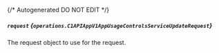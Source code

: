 {/* Autogenerated DO NOT EDIT  */}

##### `request` *{`operations.C1APIAppV1AppUsageControlsServiceUpdateRequest`}*
The request object to use for the request.
<Collapsible>
    <C1APIAppV1AppUsageControlsServiceUpdateRequest/>
</Collapsible>


